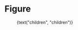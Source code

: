 
<Meta title="Objects/Figure" component={Figure} />

# Figure

<Preview>
  <Story name="default">
    <Figure
      src={text("src", "src")}
      alt={text("alt", "alt")}
      title={text("title", "title")}
      centered={boolean("centered", true)}
    >
      {text("children", "children")}
    </Figure>
  </Story>
</Preview>

